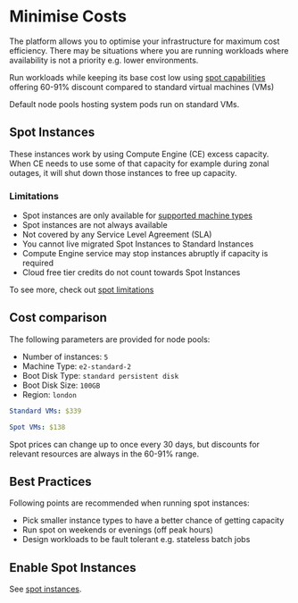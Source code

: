 
# Minimise Costs


The platform allows you to optimise your infrastructure for maximum cost efficiency. There may be situations where you are running workloads where availability is not a priority e.g. lower environments.

Run workloads while keeping its base cost low using [spot capabilities](https://cloud.google.com/compute/docs/instances/spot) offering 60-91% discount compared to standard virtual machines (VMs)

<Callout>

Default node pools hosting system pods run on standard VMs.

</Callout>

## Spot Instances

These instances work by using Compute Engine (CE) excess capacity. When CE needs to use some of that capacity for example during zonal outages, it will shut down those instances to free up capacity.

### Limitations

- Spot instances are only available for [supported machine types](https://cloud.google.com/compute/docs/machine-resource#spot-machine-types)
- Spot instances are not always available
- Not covered by any Service Level Agreement (SLA)
- You cannot live migrated Spot Instances to Standard Instances
- Compute Engine service may stop instances abruptly if capacity is required
- Cloud free tier credits do not count towards Spot Instances

To see more, check out [spot limitations](https://cloud.google.com/compute/docs/instances/spot#limitations)

## Cost comparison

The following parameters are provided for node pools:

- Number of instances: `5`
- Machine Type: `e2-standard-2`
- Boot Disk Type: `standard persistent disk`
- Boot Disk Size: `100GB`
- Region: `london`

```yaml
Standard VMs: $339

Spot VMs: $138
```

Spot prices can change up to once every 30 days, but discounts for relevant resources are always in the 60-91% range.

## Best Practices

Following points are recommended when running spot instances:

- Pick smaller instance types to have a better chance of getting capacity
- Run spot on weekends or evenings (off peak hours)
- Design workloads to be fault tolerant e.g. stateless batch jobs

## Enable Spot Instances

See [spot instances](./how-tos/minimise-costs).
